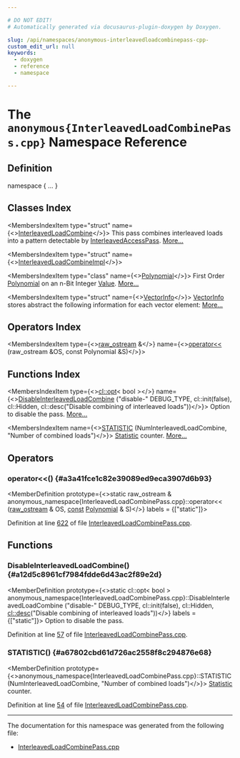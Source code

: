 ```yaml
---

# DO NOT EDIT!
# Automatically generated via docusaurus-plugin-doxygen by Doxygen.

slug: /api/namespaces/anonymous-interleavedloadcombinepass-cpp-
custom_edit_url: null
keywords:
  - doxygen
  - reference
  - namespace

---
```





# The `anonymous{InterleavedLoadCombinePass.cpp}` Namespace Reference

<DoxygenPage pluginConfig={pluginConfig}>



## Definition

<CodeBlock>namespace &#123; ... &#125;</CodeBlock>

## Classes Index

<MembersIndex>

<MembersIndexItem
  type="struct"
  name={<><a href="/docs/api/structs/anonymous-namespace-interleavedloadcombinepass-cpp-/interleavedloadcombine">InterleavedLoadCombine</a></>}>
This pass combines interleaved loads into a pattern detectable by <a href="/docs/api/classes/llvm/interleavedaccesspass">InterleavedAccessPass</a>. <a href="/docs/api/structs/anonymous-namespace-interleavedloadcombinepass-cpp-/interleavedloadcombine/#details">More...</a>
</MembersIndexItem>

<MembersIndexItem
  type="struct"
  name={<><a href="/docs/api/structs/anonymous-namespace-interleavedloadcombinepass-cpp-/interleavedloadcombineimpl">InterleavedLoadCombineImpl</a></>}>
</MembersIndexItem>

<MembersIndexItem
  type="class"
  name={<><a href="/docs/api/classes/anonymous-namespace-interleavedloadcombinepass-cpp-/polynomial">Polynomial</a></>}>
First Order <a href="/docs/api/classes/anonymous-namespace-interleavedloadcombinepass-cpp-/polynomial">Polynomial</a> on an n-Bit Integer <a href="/docs/api/classes/llvm/value">Value</a>. <a href="/docs/api/classes/anonymous-namespace-interleavedloadcombinepass-cpp-/polynomial/#details">More...</a>
</MembersIndexItem>

<MembersIndexItem
  type="struct"
  name={<><a href="/docs/api/structs/anonymous-namespace-interleavedloadcombinepass-cpp-/vectorinfo">VectorInfo</a></>}>
<a href="/docs/api/structs/anonymous-namespace-interleavedloadcombinepass-cpp-/vectorinfo">VectorInfo</a> stores abstract the following information for each vector element: <a href="/docs/api/structs/anonymous-namespace-interleavedloadcombinepass-cpp-/vectorinfo/#details">More...</a>
</MembersIndexItem>

</MembersIndex>

## Operators Index

<MembersIndex>

<MembersIndexItem
  type={<><a href="/docs/api/classes/llvm/raw-ostream">raw&#95;ostream</a> &amp;</>}
  name={<><a href="#a3a41fce1c82e39089ed9eca3907d6b93">operator&lt;&lt;</a> (raw&#95;ostream &amp;OS, const Polynomial &amp;S)</>}>
</MembersIndexItem>

</MembersIndex>

## Functions Index

<MembersIndex>

<MembersIndexItem
  type={<><a href="/docs/api/classes/llvm/cl/opt">cl::opt</a>&lt; bool &gt;</>}
  name={<><a href="#a12d5c8961cf7984fdde6d43ac2f89e2d">DisableInterleavedLoadCombine</a> (&quot;disable-&quot; DEBUG&#95;TYPE, cl::init(false), cl::Hidden, cl::desc(&quot;Disable combining of interleaved loads&quot;))</>}>
Option to disable the pass. <a href="#a12d5c8961cf7984fdde6d43ac2f89e2d">More...</a>
</MembersIndexItem>

<MembersIndexItem
  name={<><a href="#a67802cbd61d726ac2558f8c294876e68">STATISTIC</a> (NumInterleavedLoadCombine, &quot;Number of combined loads&quot;)</>}>
<a href="/docs/api/namespaces/llvm/#a6412c3ea6550f1aeab7571b6d38a2bf3">Statistic</a> counter. <a href="#a67802cbd61d726ac2558f8c294876e68">More...</a>
</MembersIndexItem>

</MembersIndex>


<SectionDefinition>

## Operators

### operator&lt;&lt;() {#a3a41fce1c82e39089ed9eca3907d6b93}

<MemberDefinition
  prototype={<>static raw&#95;ostream &amp; anonymous&#95;namespace&#123;InterleavedLoadCombinePass.cpp&#125;::operator&lt;&lt; (<a href="/docs/api/classes/llvm/raw-ostream">raw&#95;ostream</a> &amp; OS, <a href="/docs/api/files/lib/lib/target/lib/target/aarch64/aarch64promoteconstant-cpp/#a90f8350fecae261c25be85d38b451bff">const</a> <a href="/docs/api/classes/anonymous-namespace-interleavedloadcombinepass-cpp-/polynomial">Polynomial</a> &amp; S)</>}
  labels = {["static"]}>

Definition at line <a href="/docs/api/files/lib/lib/codegen/interleavedloadcombinepass-cpp/#l00622">622</a> of file <a href="/docs/api/files/lib/lib/codegen/interleavedloadcombinepass-cpp">InterleavedLoadCombinePass.cpp</a>.
</MemberDefinition>

</SectionDefinition>

<SectionDefinition>

## Functions

### DisableInterleavedLoadCombine() {#a12d5c8961cf7984fdde6d43ac2f89e2d}

<MemberDefinition
  prototype={<>static cl::opt&lt; bool &gt; anonymous&#95;namespace&#123;InterleavedLoadCombinePass.cpp&#125;::DisableInterleavedLoadCombine (&quot;disable-&quot; DEBUG_TYPE, cl::init(false), cl::Hidden, <a href="/docs/api/structs/llvm/cl/desc">cl::desc</a>(&quot;Disable combining of interleaved loads&quot;))</>}
  labels = {["static"]}>
Option to disable the pass.

Definition at line <a href="/docs/api/files/lib/lib/codegen/interleavedloadcombinepass-cpp/#l00057">57</a> of file <a href="/docs/api/files/lib/lib/codegen/interleavedloadcombinepass-cpp">InterleavedLoadCombinePass.cpp</a>.
</MemberDefinition>

### STATISTIC() {#a67802cbd61d726ac2558f8c294876e68}

<MemberDefinition
  prototype={<>anonymous&#95;namespace&#123;InterleavedLoadCombinePass.cpp&#125;::STATISTIC (NumInterleavedLoadCombine, &quot;Number of combined loads&quot;)</>}>
<a href="/docs/api/namespaces/llvm/#a6412c3ea6550f1aeab7571b6d38a2bf3">Statistic</a> counter.

Definition at line <a href="/docs/api/files/lib/lib/codegen/interleavedloadcombinepass-cpp/#l00054">54</a> of file <a href="/docs/api/files/lib/lib/codegen/interleavedloadcombinepass-cpp">InterleavedLoadCombinePass.cpp</a>.
</MemberDefinition>

</SectionDefinition>

<hr/>

The documentation for this namespace was generated from the following file:

<ul>
<li><a href="/docs/api/files/lib/lib/codegen/interleavedloadcombinepass-cpp">InterleavedLoadCombinePass.cpp</a></li>
</ul>

</DoxygenPage>
